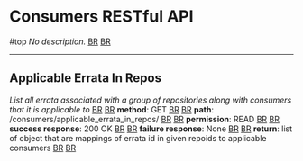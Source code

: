 = Consumers RESTful API = #top
''No description.'' [[BR]]
[[BR]]

----

== Applicable Errata In Repos ==
''List all errata associated with a group of repositories along with consumers that it is applicable to'' [[BR]]
[[BR]]
'''method''': GET [[BR]]
[[BR]]
'''path''': /consumers/applicable_errata_in_repos/ [[BR]]
[[BR]]
'''permission''': READ [[BR]]
[[BR]]
'''success response''': 200 OK [[BR]]
[[BR]]
'''failure response''': None [[BR]]
[[BR]]
'''return''': list of object that are mappings of errata id in given repoids to applicable consumers [[BR]]
[[BR]]
